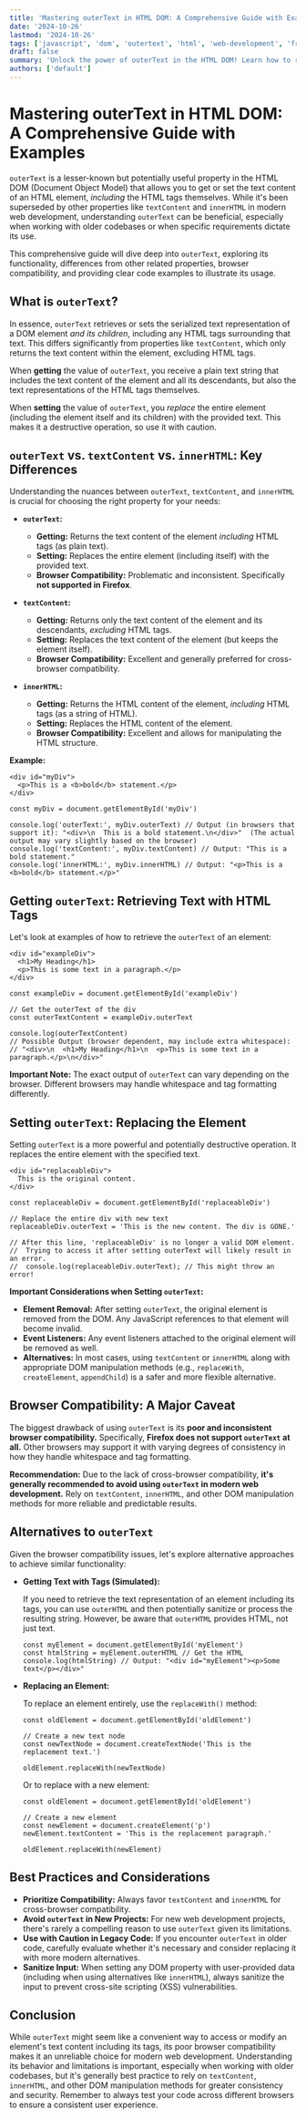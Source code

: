 ```yaml
---
title: 'Mastering outerText in HTML DOM: A Comprehensive Guide with Examples'
date: '2024-10-26'
lastmod: '2024-10-26'
tags: ['javascript', 'dom', 'outertext', 'html', 'web-development', 'front-end']
draft: false
summary: 'Unlock the power of outerText in the HTML DOM! Learn how to retrieve and manipulate the text content of elements, including surrounding HTML tags.  This comprehensive guide covers usage, browser compatibility, and best practices with practical code examples.'
authors: ['default']
---
```


# Mastering outerText in HTML DOM: A Comprehensive Guide with Examples

`outerText` is a lesser-known but potentially useful property in the HTML DOM (Document Object Model) that allows you to get or set the text content of an HTML element, _including_ the HTML tags themselves. While it's been superseded by other properties like `textContent` and `innerHTML` in modern web development, understanding `outerText` can be beneficial, especially when working with older codebases or when specific requirements dictate its use.

This comprehensive guide will dive deep into `outerText`, exploring its functionality, differences from other related properties, browser compatibility, and providing clear code examples to illustrate its usage.

## What is `outerText`?

In essence, `outerText` retrieves or sets the serialized text representation of a DOM element _and its children_, including any HTML tags surrounding that text. This differs significantly from properties like `textContent`, which only returns the text content within the element, excluding HTML tags.

When **getting** the value of `outerText`, you receive a plain text string that includes the text content of the element and all its descendants, but also the text representations of the HTML tags themselves.

When **setting** the value of `outerText`, you _replace_ the entire element (including the element itself and its children) with the provided text. This makes it a destructive operation, so use it with caution.

## `outerText` vs. `textContent` vs. `innerHTML`: Key Differences

Understanding the nuances between `outerText`, `textContent`, and `innerHTML` is crucial for choosing the right property for your needs:

- **`outerText`:**

  - **Getting:** Returns the text content of the element _including_ HTML tags (as plain text).
  - **Setting:** Replaces the entire element (including itself) with the provided text.
  - **Browser Compatibility:** Problematic and inconsistent. Specifically **not supported in Firefox**.

- **`textContent`:**

  - **Getting:** Returns only the text content of the element and its descendants, _excluding_ HTML tags.
  - **Setting:** Replaces the text content of the element (but keeps the element itself).
  - **Browser Compatibility:** Excellent and generally preferred for cross-browser compatibility.

- **`innerHTML`:**
  - **Getting:** Returns the HTML content of the element, _including_ HTML tags (as a string of HTML).
  - **Setting:** Replaces the HTML content of the element.
  - **Browser Compatibility:** Excellent and allows for manipulating the HTML structure.

**Example:**

```plaintext
<div id="myDiv">
  <p>This is a <b>bold</b> statement.</p>
</div>
```

```plaintext
const myDiv = document.getElementById('myDiv')

console.log('outerText:', myDiv.outerText) // Output (in browsers that support it): "<div>\n  This is a bold statement.\n</div>"  (The actual output may vary slightly based on the browser)
console.log('textContent:', myDiv.textContent) // Output: "This is a bold statement."
console.log('innerHTML:', myDiv.innerHTML) // Output: "<p>This is a <b>bold</b> statement.</p>"
```

## Getting `outerText`: Retrieving Text with HTML Tags

Let's look at examples of how to retrieve the `outerText` of an element:

```plaintext
<div id="exampleDiv">
  <h1>My Heading</h1>
  <p>This is some text in a paragraph.</p>
</div>
```

```plaintext
const exampleDiv = document.getElementById('exampleDiv')

// Get the outerText of the div
const outerTextContent = exampleDiv.outerText

console.log(outerTextContent)
// Possible Output (browser dependent, may include extra whitespace):
// "<div>\n  <h1>My Heading</h1>\n  <p>This is some text in a paragraph.</p>\n</div>"
```

**Important Note:** The exact output of `outerText` can vary depending on the browser. Different browsers may handle whitespace and tag formatting differently.

## Setting `outerText`: Replacing the Element

Setting `outerText` is a more powerful and potentially destructive operation. It replaces the entire element with the specified text.

```plaintext
<div id="replaceableDiv">
  This is the original content.
</div>
```

```plaintext
const replaceableDiv = document.getElementById('replaceableDiv')

// Replace the entire div with new text
replaceableDiv.outerText = 'This is the new content. The div is GONE.'

// After this line, 'replaceableDiv' is no longer a valid DOM element.
//  Trying to access it after setting outerText will likely result in an error.
//  console.log(replaceableDiv.outerText); // This might throw an error!
```

**Important Considerations when Setting `outerText`:**

- **Element Removal:** After setting `outerText`, the original element is removed from the DOM. Any JavaScript references to that element will become invalid.
- **Event Listeners:** Any event listeners attached to the original element will be removed as well.
- **Alternatives:** In most cases, using `textContent` or `innerHTML` along with appropriate DOM manipulation methods (e.g., `replaceWith`, `createElement`, `appendChild`) is a safer and more flexible alternative.

## Browser Compatibility: A Major Caveat

The biggest drawback of using `outerText` is its **poor and inconsistent browser compatibility.** Specifically, **Firefox does not support `outerText` at all.** Other browsers may support it with varying degrees of consistency in how they handle whitespace and tag formatting.

**Recommendation:** Due to the lack of cross-browser compatibility, **it's generally recommended to avoid using `outerText` in modern web development.** Rely on `textContent`, `innerHTML`, and other DOM manipulation methods for more reliable and predictable results.

## Alternatives to `outerText`

Given the browser compatibility issues, let's explore alternative approaches to achieve similar functionality:

- **Getting Text with Tags (Simulated):**

  If you need to retrieve the text representation of an element including its tags, you can use `outerHTML` and then potentially sanitize or process the resulting string. However, be aware that `outerHTML` provides HTML, not just text.

  ```plaintext
  const myElement = document.getElementById('myElement')
  const htmlString = myElement.outerHTML // Get the HTML
  console.log(htmlString) // Output: "<div id="myElement"><p>Some text</p></div>"
  ```

- **Replacing an Element:**

  To replace an element entirely, use the `replaceWith()` method:

  ```plaintext
  const oldElement = document.getElementById('oldElement')

  // Create a new text node
  const newTextNode = document.createTextNode('This is the replacement text.')

  oldElement.replaceWith(newTextNode)
  ```

  Or to replace with a new element:

  ```plaintext
  const oldElement = document.getElementById('oldElement')

  // Create a new element
  const newElement = document.createElement('p')
  newElement.textContent = 'This is the replacement paragraph.'

  oldElement.replaceWith(newElement)
  ```

## Best Practices and Considerations

- **Prioritize Compatibility:** Always favor `textContent` and `innerHTML` for cross-browser compatibility.
- **Avoid `outerText` in New Projects:** For new web development projects, there's rarely a compelling reason to use `outerText` given its limitations.
- **Use with Caution in Legacy Code:** If you encounter `outerText` in older code, carefully evaluate whether it's necessary and consider replacing it with more modern alternatives.
- **Sanitize Input:** When setting any DOM property with user-provided data (including when using alternatives like `innerHTML`), always sanitize the input to prevent cross-site scripting (XSS) vulnerabilities.

## Conclusion

While `outerText` might seem like a convenient way to access or modify an element's text content including its tags, its poor browser compatibility makes it an unreliable choice for modern web development. Understanding its behavior and limitations is important, especially when working with older codebases, but it's generally best practice to rely on `textContent`, `innerHTML`, and other DOM manipulation methods for greater consistency and security. Remember to always test your code across different browsers to ensure a consistent user experience.
